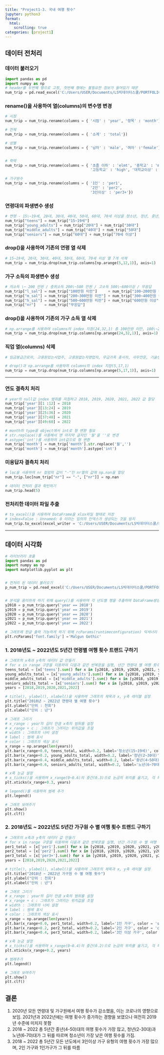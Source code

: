 ```yaml
---
title: "Project1-3. 국내 여행 횟수"
jupyter: python3
format: 
  html:
    scrolling: true
categories: [project1] 
---
```


## 데이터 전처리
### 데이터 불러오기

```python
import pandas as pd
import numpy as np
# header를 두번째 행으로 고정, 첫번째 행에는 불필요한 정보가 들어있기 때문
num_trip = pd.read_excel('C:/Users/USER/Documents/LS빅데이터스쿨/PORTFOLIO/data/R_월별_국내여행_횟수_20240714204514.xlsx', header=1)
```

### rename()을 사용하여 열(columns)의 변수명 변경

```python
# 시점
num_trip = num_trip.rename(columns = { '시점' : 'year', '항목' : 'month'})

# 전체
num_trip = num_trip.rename(columns = { '소계' : 'total'})

# 성별
num_trip = num_trip.rename(columns = { '남자' : 'male', '여자' :'female'})


# 학력
num_trip = num_trip.rename(columns = { '초졸 이하' : 'elmt', '중학교' : 'mid',
						               '고등학교' : 'high', '대학교이상' : 'univ+'})

# 가구원수
num_trip = num_trip.rename(columns = { '1인' : 'per1',
						               '2인' : 'per2',
						               '3인이상' : 'per3+'})
```

### 연령대의 파생변수 생성
```python
# 연령 - 15\~19세, 20대, 30대, 40대, 50대, 60대, 70세 이상을 청소년, 청년, 중년, 노년 층으로 구분
num_trip["teens"] = num_trip["15~19세"]
num_trip["young_adults"] = num_trip["20대"] + num_trip["30대"]
num_trip["middle_adults"] = num_trip["40대"] + num_trip["50대"]
num_trip["seniors"] = num_trip["60대"] + num_trip["70세 이상"]
```

### drop()을 사용하여 기존의 연령 열 삭제
```python
# 15~19세, 20대, 30대, 40대, 50대, 60대, 70세 이상 열 7개 삭제
num_trip = num_trip.drop(num_trip.columns[np.arange(5,12,1)], axis=1)
```

### 가구 소득의 파생변수 생성

```python
# 저소득 \~ 200 만원 / 중위소득 200\~500 만원 / 고소득 500\~600이상 / 무응답
num_trip["l_sal"] = num_trip["100만원 미만"]     + num_trip["100~200만원 미만"]
num_trip["m_sal"] = num_trip["200~300만원 미만"] + num_trip["300~400만원 미만"] + num_trip["400~500만원 미만"]
num_trip["h_sal"] = num_trip["500~600만원 미만"] + num_trip["600만원 이상"]
num_trip["nr"]    = num_trip["무응답"]
```

### drop()을 사용하여 기존의 가구 소득 열 삭제
```python
# np.arrange를 사용하여 columns의 index 지정(24,32,1) 총 100만원 미만, 100\~200만원 미만, 200\~300만원 미만, 300\~400만원 미만, 400\~500만원 미만, 500\~600만원 미만, 600만원 이상, 무응답 총 8열 삭제
num_trip = num_trip.drop(num_trip.columns[np.arange(24,32,1)], axis=1)
```

###  직업 열(columns) 삭제
```python
# 임금봉급근로자, 고용원있는사업주, 고용원없는자영업자, 무급가족 종사자, 사무전문, 기술생산노무, 판매서비스, 자영업, 학생, 전업주부, 무직은퇴, 기타 총 12개의 열 삭제

# drop()과 np.arrange를 사용하여 columns의 index 지정(5,17,1)
num_trip = num_trip.drop(num_trip.columns[np.arange(5,17,1)], axis=1)
```

------------------------------------------------------------------------

### 연도 결측치 처리
```python
# year의 null값 index 범위를 지정하고 2018, 2019, 2020, 2021, 2022 값 할당
num_trip['year'][1 :12] = 2018
num_trip['year'][13:24] = 2019
num_trip['year'][25:36] = 2020
num_trip['year'][37:48] = 2021
num_trip['year'][49:60] = 2022

# month의 type을 object에서 int로 형 변환 필요
# str.replace()를 사용해서 맨 마지막 글자인 '월'을 ''로 변경
# astype('int')를 사용하여 int값으로 형 변환
num_trip['month'] = num_trip['month'].str.replace('월','')
num_trip['month'] = num_trip['month'].astype('int')
```

### 미응답자 결측치 처리
```python
# loc을 사용하여 nr 컬럼의 값이 "-"인 nr열의 값에 np.nan을 할당
num_trip.loc[num_trip["nr"] == "-", ["nr"]] = np.nan

# 데이터 전처리 결과 확인하기
num_trip.head(5)
```

### 전처리한 데이터 파일 추출
```python
# to_excel()을 사용하여 DataFrame을 xlsx파일 형태로 저장
# index=False : Unnamed: 0 이라는 임의의 인덱스가 생성되는 것을 방지
num_trip.to_excel(excel_writer = 'C:/Users/USER/Documents/LS빅데이터스쿨/PORTFOLIO/pre_data/p_num_trip.xlsx', index=False)
```
---------------------------------------------------------------
## 데이터 시각화
```python
# 라이브러리 호출
import pandas as pd
import numpy as np
import matplotlib.pyplot as plt


# 전처리 된 데이터 불러오기
p_num_trip = pd.read_excel('C:/Users/USER/Documents/LS빅데이터스쿨/PORTFOLIO/pre_data/p_num_trip.xlsx')


# 분석을 용이하게 하기 위해 query()를 사용하여 각 년도별 행을 추출하여 DataFrame생성
y2018 = p_num_trip.query('year == 2018')
y2019 = p_num_trip.query('year == 2019')
y2020 = p_num_trip.query('year == 2020')
y2021 = p_num_trip.query('year == 2021')
y2022 = p_num_trip.query('year == 2022')

# 그래프에 한글 출력 가능하게 하기 위해 rcParams(runtimeconfiguration) 딕셔너리 설정
plt.rcParams['font.family'] ='Malgun Gothic'

```

### 1. 2018년도 ~ 2022년도 5년간 연령별 여행 횟수 트랜드 구하기
```python
# 그래프의 x축과 y축의 데이터 값 만들기
# for x in range 구문을 이용하여 다음과 같은 반복문을 실행, 년간 연령대 별 여행 횟수의 합을 구하는 것을 2018년부터 2022년까지 반복한다.
teens_total = [x['teens'].sum() for x in [y2018, y2019, y2020, y2021, y2022]]
young_adults_total = [x['young_adults'].sum() for x in [y2018, y2019, y2020, y2021, y2022]]
middle_adults_total = [x['middle_adults'].sum() for x in [y2018, y2019, y2020, y2021, y2022]]
seniors_adults_total = [x['seniors'].sum() for x in [y2018, y2019, y2020, y2021, y2022]]
years = [2018,2019,2020,2021,2022]

# title(), ylabel(), xlabel()을 사용하여 그래프의 제목과 x, y축 레이블 설정
plt.title("2018년 ~ 2022년 연령대 별 여행 횟수")
plt.ylabel("단위 : 천회")
plt.xlabel("단위 : 년")

# 그래프 그리기
# x_range : year의 길이 만큼 x축의 범위를 설정
# x_range + c : 그래프가 그려지는 위치값을 조절
# width : 그래프의 너비 설정
# label : 범례 표시
# color : 그래프의 색상 표시
x_range = np.arange(len(years))
plt.bar(x_range+0.0, teens_total, width=0.2, label='청소년(15~19세)', color = 'lawngreen')
plt.bar(x_range+0.2, young_adults_total, width=0.2, label='청년(2~30대)', color = 'blue')
plt.bar(x_range+0.4, middle_adults_total, width=0.2, label='중년(4~50대)', color = 'red')
plt.bar(x_range+0.6, seniors_adults_total, width=0.2, label='노년(6~70대 이상)', color = 'gray')

# x축 눈금 설정
# x_ticks()을 사용하여 x_range(0~0.6)의 중간(0.3)으로 눈금의 위치를 옮기고, 각 해당 위치에 해당하는 레이블을 years로 지정하여 년도가 함께 표시되도록 지정
plt.xticks(x_range+0.3, years)

# legend()를 사용하여 범례 추가
plt.legend()

# 그래프 보여주기
plt.show()
plt.clf()
```

### 2. 2018년도 ~ 2022년도 5년간 가구원 수 별 여행 횟수 트랜드 구하기

```python
# 그래프의 x축과 y축의 데이터 값 만들기
# for x in range 구문을 이용하여 다음과 같은 반복문을 실행, 년간 가구원 수 별 여행 횟수의 합을 구하는 것을 2018년부터 2022년까지 반복한다.
per1_total = [x['per1'].sum() for x in [y2018, y2019, y2020, y2021, y2022]]
per2_total = [x['per2'].sum() for x in [y2018, y2019, y2020, y2021, y2022]]
per3_total = [x['per3+'].sum() for x in [y2018, y2019, y2020, y2021, y2022]]
years = [2018,2019,2020,2021,2022]

# title(), ylabel(), xlabel()을 사용하여 그래프의 제목과 x, y축 레이블 설정
plt.title("2018년 ~ 2022년 가구원 수 별 여행 횟수")
plt.ylabel("단위 : 천회")
plt.xlabel("단위 : 년")

# 그래프 그리기
# x_range : year의 길이 만큼 x축의 범위를 설정
# x_range + c : 그래프가 그려지는 위치값을 조절
# width : 그래프의 너비 설정
# label : 범례 표시
# color : 그래프의 색상 표시
x_range = np.arange(len(years))
plt.bar(x_range+0.0, per1_total, width=0.2, label='1인 가구', color = 'slateblue')
plt.bar(x_range+0.2, per2_total, width=0.2, label='2인 가구', color = 'coral')
plt.bar(x_range+0.4, per3_total, width=0.2, label='3인 이상 가구', color = 'teal')

# x축 눈금 설정
# x_ticks()을 사용하여 x_range(0~0.4)의 중간(0.2)으로 눈금의 위치를 옮기고, 각 해당 위치에 해당하는 레이블을 years로 지정하여 년도가 함께 표시되도록 지정
plt.xticks(x_range+0.2, years) 

# 범례추가
plt.legend()

# 그래프 보여주기
plt.show()
plt.clf()

```

## 결론

1.  2020년 모든 연령대 및 가구원에서 여행 횟수가 감소했음, 이는 코로나의 영향으로 보임. 2021년과 2022년에는 여행 횟수가 증가하는 경향을 보였으나 여전히 2019년 수준에 미치지 못함
2.  2018 \~ 2022 총 5년간 중년(4-50)대의 여행 횟수가 가장 많고, 청년(2-30대)과 노년(6-70)대가 그 뒤를 따르며 청소년이 가장 낮은 여행 횟수를 가짐.
3.  2018 \~ 2022 총 5년간 모든 년도에서 3인이상 가구 유형의 여행 횟수가 가장 많으며, 2인 가구와 1인가구가 그 뒤를 따름